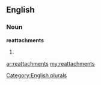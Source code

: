 ==English==

===Noun===
'''reattachments'''

# {{plural of|[[reattachment]]}}

[[Category:English plurals]]

[[ar:reattachments]]
[[my:reattachments]]